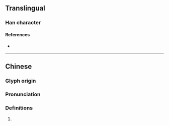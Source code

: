 {{character info/new}}
==Translingual==

===Han character===
{{Han char|rn=86|rad=火|as=08|sn=12|four=91861|canj=FTA|ids=⿰火昔}}

====References====
* {{Han ref|kx=0673.210|dkj=19108|dj=1081.190|hdz=32208.080|uh=711F|ud=28959|bh=DA62|bd=55906}}

----

==Chinese==
{{zh-forms}}

===Glyph origin===
{{Han etym}}

===Pronunciation===
{{zh-pron
|m=xī
|mc=y
|oc=y
|cat=
}}

===Definitions===
{{zh-hanzi}}

# {{rfdef|zh}}